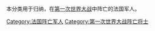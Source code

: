 本分类用于归纳，在[[第一次世界大战|第一次世界大战]]中阵亡的法国军人。

[[Category:法国阵亡军人|Category:法国阵亡军人]]
[[Category:第一次世界大战阵亡将士|Category:第一次世界大战阵亡将士]]